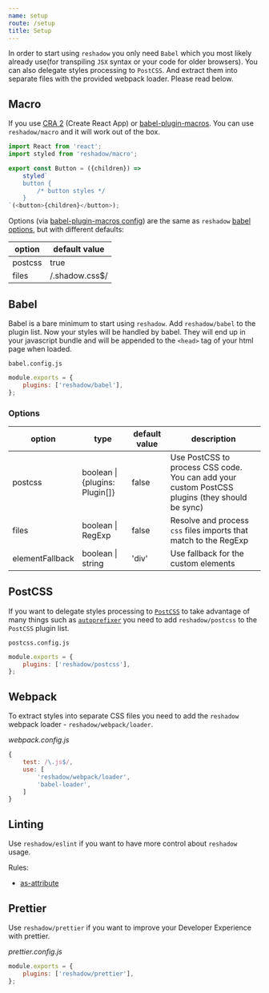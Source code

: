 ```yaml
---
name: setup
route: /setup
title: Setup
---
```


In order to start using `reshadow` you only need `Babel` which you most likely already use(for transpiling `JSX` syntax or your code for older browsers). You can also delegate styles processing to `PostCSS`. And extract them into separate files with the provided webpack loader. Please read below.

## Macro

If you use [CRA 2](https://github.com/facebook/create-react-app) (Create React App) or [babel-plugin-macros](https://github.com/kentcdodds/babel-plugin-macros). You can use `reshadow/macro` and it will work out of the box.

```js
import React from 'react';
import styled from 'reshadow/macro';

export const Button = ({children}) =>
    styled`
    button {
        /* button styles */
    }
`(<button>{children}</button>);
```

Options (via [babel-plugin-macros config](https://github.com/kentcdodds/babel-plugin-macros/blob/master/other/docs/author.md#config-experimental)) are the same as `reshadow` [babel options](#babel-options), but with different defaults:

| option  | default value     |
| ------- | ----------------- |
| postcss | true              |
| files   | /\.shadow\.css\$/ |

## Babel

Babel is a bare minimum to start using `reshadow`. Add `reshadow/babel` to the plugin list. Now your styles will be handled by babel. They will end up in your javascript bundle and will be appended to the `<head>` tag of your html page when loaded.

`babel.config.js`

```js
module.exports = {
    plugins: ['reshadow/babel'],
};
```

### Options

| option          | type                           | default value | description                                                                                    |
| --------------- | ------------------------------ | ------------- | ---------------------------------------------------------------------------------------------- |
| postcss         | boolean \| {plugins: Plugin[]} | false         | Use PostCSS to process CSS code. You can add your custom PostCSS plugins (they should be sync) |
| files           | boolean \| RegExp              | false         | Resolve and process `css` files imports that match to the RegExp                               |
| elementFallback | boolean \| string              | 'div'         | Use fallback for the custom elements                                                           |

## PostCSS

If you want to delegate styles processing to [`PostCSS`](https://github.com/postcss/postcss) to take advantage of many things such as [`autoprefixer`](https://github.com/postcss/autoprefixer) you need to add `reshadow/postcss` to the `PostCSS` plugin list.

`postcss.config.js`

```js
module.exports = {
    plugins: ['reshadow/postcss'],
};
```

## Webpack

To extract styles into separate CSS files you need to add the `reshadow` webpack loader - `reshadow/webpack/loader`.

_webpack.config.js_

```js
{
    test: /\.js$/,
    use: [
        'reshadow/webpack/loader',
        'babel-loader',
    ]
}
```

## Linting

Use `reshadow/eslint` if you want to have more control about `reshadow` usage.

Rules:
- [as-attribute](src/eslint/rules/as-attribute/index.js)

## Prettier

Use `reshadow/prettier` if you want to improve your Developer Experience with prettier.

*prettier.config.js*

```js
module.exports = {
    plugins: ['reshadow/prettier'],
};
```

